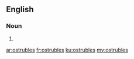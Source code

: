==English==

===Noun===
{{head|en|noun plural form}}

# {{plural of|ostruble|lang=en}}

[[ar:ostrubles]]
[[fr:ostrubles]]
[[ku:ostrubles]]
[[my:ostrubles]]